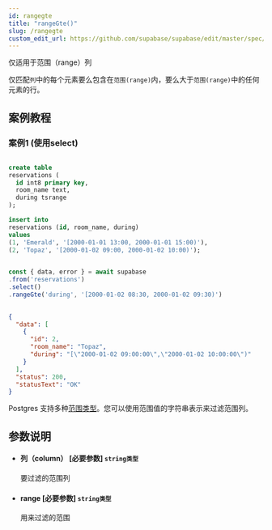 ```yaml
---
id: rangegte
title: "rangeGte()"
slug: /rangegte
custom_edit_url: https://github.com/supabase/supabase/edit/master/spec/supabase_js_v2.yml
---
```




仅适用于范围（range）列

仅匹配`列`中的每个元素要么包含在`范围(range)`内，要么大于`范围(range)`中的任何元素的行。


## 案例教程

### 案例1 (使用select)

<Tabs scrollable size="small" type="underlined" defaultActiveId="demo1">
<TabPanel id="demo1" label="建表">

  ```sql
                                                                                
create table
  reservations (
    id int8 primary key,
    room_name text,
    during tsrange
  );

insert into
  reservations (id, room_name, during)
values
  (1, 'Emerald', '[2000-01-01 13:00, 2000-01-01 15:00)'),
  (2, 'Topaz', '[2000-01-02 09:00, 2000-01-02 10:00)');
  ```

</TabPanel>
<TabPanel id="demo2" label="使用方法">

  ```ts
                                                                                
const { data, error } = await supabase
  .from('reservations')
  .select()
  .rangeGte('during', '[2000-01-02 08:30, 2000-01-02 09:30)')
  ```

</TabPanel>
<TabPanel id="demo3" label="返回结果">

  ```json
                                                                                
  {
    "data": [
      {
        "id": 2,
        "room_name": "Topaz",
        "during": "[\"2000-01-02 09:00:00\",\"2000-01-02 10:00:00\")"
      }
    ],
    "status": 200,
    "statusText": "OK"
  }
  ```

</TabPanel>

<TabPanel id="demo4" label="注意事项">

Postgres 支持多种[范围类型](https://www.postgresql.org/docs/current/rangetypes.html)。您可以使用范围值的字符串表示来过滤范围列。

</TabPanel>

</Tabs>





## 参数说明


<ul className="method-list-group">
  
<li className="method-list-item">
  <h4 className="method-list-item-label">
    <span className="method-list-item-label-name">
      列（column）
    </span>
    <span className="method-list-item-label-badge required">
      [必要参数]
    </span>
    <span className="method-list-item-validation">
      <code>string类型</code>
    </span>
  </h4>
  <div class="method-list-item-description">

要过滤的范围列

  </div>
  
</li>


<li className="method-list-item">
  <h4 className="method-list-item-label">
    <span className="method-list-item-label-name">
      range
    </span>
    <span className="method-list-item-label-badge required">
      [必要参数]
    </span>
    <span className="method-list-item-validation">
      <code>string类型</code>
    </span>
  </h4>
  <div class="method-list-item-description">

用来过滤的范围

  </div>
  
</li>

</ul>
